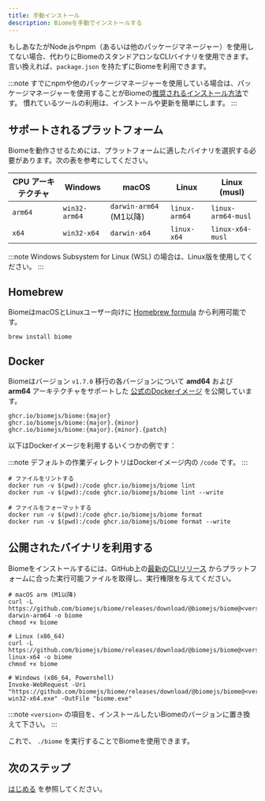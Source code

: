 ```yaml
---
title: 手動インストール
description: Biomeを手動でインストールする
---
```


もしあなたがNode.jsやnpm（あるいは他のパッケージマネージャー）を使用してない場合、代わりにBiomeのスタンドアロンなCLIバイナリを使用できます。
言い換えれば、`package.json` を持たずにBiomeを利用できます。

:::note
すでにnpmや他のパッケージマネージャーを使用している場合は、パッケージマネージャーを使用することがBiomeの[推奨されるインストール方法](/ja/guides/getting-started)です。
慣れているツールの利用は、インストールや更新を簡単にします。
:::

## サポートされるプラットフォーム

Biomeを動作させるためには、プラットフォームに適したバイナリを選択する必要があります。次の表を参考にしてください。

| CPU アーキテクチャ | Windows       | macOS                        | Linux         | Linux (musl)       |
| ------------------ | ------------- | ---------------------------- | ------------- | ------------------ |
| `arm64`            | `win32-arm64` | `darwin-arm64` (M1以降)      | `linux-arm64` | `linux-arm64-musl` |
| `x64`              | `win32-x64`   | `darwin-x64`                 | `linux-x64`   | `linux-x64-musl`   |

:::note
Windows Subsystem for Linux (WSL) の場合は、Linux版を使用してください。
:::

## Homebrew

BiomeはmacOSとLinuxユーザー向けに [Homebrew formula](https://formulae.brew.sh/formula/biome) から利用可能です。

```shell
brew install biome
```

## Docker

Biomeはバージョン `v1.7.0` 移行の各バージョンについて **amd64** および **arm64** アーキテクチャをサポートした
[公式のDockerイメージ](https://github.com/biomejs/docker/pkgs/container/biome) を公開しています。

```
ghcr.io/biomejs/biome:{major}
ghcr.io/biomejs/biome:{major}.{minor}
ghcr.io/biomejs/biome:{major}.{minor}.{patch}
```

以下はDockerイメージを利用するいくつかの例です：

:::note
デフォルトの作業ディレクトリはDockerイメージ内の `/code` です。
:::

```shell
# ファイルをリントする
docker run -v $(pwd):/code ghcr.io/biomejs/biome lint
docker run -v $(pwd):/code ghcr.io/biomejs/biome lint --write

# ファイルをフォーマットする
docker run -v $(pwd):/code ghcr.io/biomejs/biome format
docker run -v $(pwd):/code ghcr.io/biomejs/biome format --write
```

## 公開されたバイナリを利用する

Biomeをインストールするには、GitHub上の[最新のCLIリリース](https://github.com/biomejs/biome/releases) からプラットフォームに合った実行可能ファイルを取得し、実行権限を与えてください。

```shell
# macOS arm (M1以降)
curl -L https://github.com/biomejs/biome/releases/download/@biomejs/biome@<version>/biome-darwin-arm64 -o biome
chmod +x biome

# Linux (x86_64)
curl -L https://github.com/biomejs/biome/releases/download/@biomejs/biome@<version>/biome-linux-x64 -o biome
chmod +x biome

# Windows (x86_64, Powershell)
Invoke-WebRequest -Uri "https://github.com/biomejs/biome/releases/download/@biomejs/biome@<version>/biome-win32-x64.exe" -OutFile "biome.exe"
```

:::note
`<version>` の項目を、インストールしたいBiomeのバージョンに置き換えて下さい。
:::

これで、 `./biome` を実行することでBiomeを使用できます。

## 次のステップ

[はじめる](/ja/guides/getting-started/) を参照してください。
